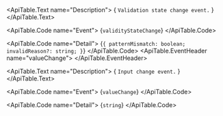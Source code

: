 <ApiTable id="event-validityStateChange">
  <ApiTable.EventHeader name="validityStateChange">
  </ApiTable.EventHeader>

  <ApiTable.Text name="Description">
    { `Validation state change event.` }
  </ApiTable.Text>

  <ApiTable.Code name="Event">
    {`validityStateChange`}
  </ApiTable.Code>

  <ApiTable.Code name="Detail">
    {`{ patternMismatch: boolean; invalidReason?: string; }`}
  </ApiTable.Code>
</ApiTable>
<ApiTable id="event-valueChange">
  <ApiTable.EventHeader name="valueChange">
  </ApiTable.EventHeader>

  <ApiTable.Text name="Description">
    { `Input change event.` }
  </ApiTable.Text>

  <ApiTable.Code name="Event">
    {`valueChange`}
  </ApiTable.Code>

  <ApiTable.Code name="Detail">
    {`string`}
  </ApiTable.Code>
</ApiTable>
